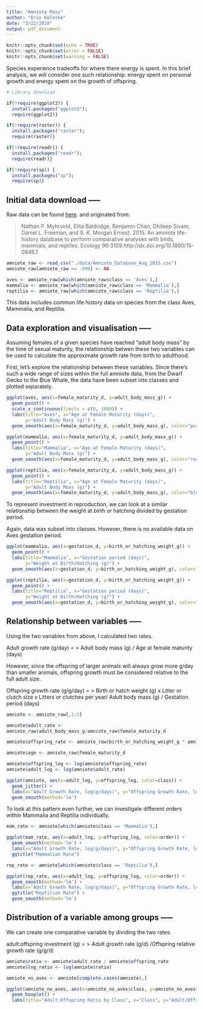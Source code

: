 ```yaml
---
title: "Amniote Mass"
author: "Erin Keleske"
date: "3/22/2018"
output: pdf_document
---
```


```r
knitr::opts_chunk$set(echo = TRUE)
knitr::opts_chunk$set(error = FALSE)
knitr::opts_chunk$set(warning = FALSE)
```

Species experience tradeoffs for where there energy is spent. In this brief analysis, we will consider one such relationship: energy spent on personal growth and energy spent on the growth of offspring. 


```r
# Library download

if(!require(ggplot2)) {
  install.packages("ggplot2");
  require(ggplot2)}

if(!require(raster)) {
  install.packages("raster");
  require(raster)}

if(!require(readr)) {
  install.packages("readr");
  require(readr)}

if(!require(sp)) {
  install.packages("sp");
  require(sp)}

```

## Initial data download -----

Raw data can be found [here](http://www.esapubs.org/archive/ecol/E096/269/#data). and originated from:

> Nathan P. Myhrvold, Elita Baldridge, Benjamin Chan, Dhileep Sivam, Daniel L.     Freeman, and S. K. Morgan Ernest. 2015. An amniote life-history database to      perform comparative analyses with birds, mammals, and reptiles. Ecology          96:3109.http://dx.doi.org/10.1890/15-0846.1

```r
amniote_raw <- read_csv("./data/Amniote_Database_Aug_2015.csv")
amniote_raw[amniote_raw == -999] <- NA

aves <- amniote_raw[which(amniote_raw$class == 'Aves'),]
mammalia <- amniote_raw[which(amniote_raw$class == 'Mammalia'),]
reptilia <- amniote_raw[which(amniote_raw$class == 'Reptilia'),]
```

This data includes common life history data on species from the class Aves, Mammalia, and Reptilia. 

## Data exploration and visualisation -----

Assuming females of a given species have reached "adult body mass" by the time of sexual maturity, the relationship betwen these two variables can be used to calculate the approximate growth rate from birth to adulthood. 

First, let's explore the relationship between these variables. Since there's such a wide range of sizes within the full amniote data, from the Dwarf Gecko to the Blue Whale, the data have been subset into classes and plotted separately. 

```r
ggplot(aves, aes(x=female_maturity_d, y=adult_body_mass_g)) +
  geom_point() + 
  scale_x_continuous(limits = c(0, 1000)) + 
  labs(title="Aves", x="Age at Female Maturity (days)",
       y="Adult Body Mass (g)") +
  geom_smooth(aes(x=female_maturity_d, y=adult_body_mass_g), color="purple")
```

```r
ggplot(mammalia, aes(x=female_maturity_d, y=adult_body_mass_g)) +
  geom_point() + 
  labs(title="Mammalia", x="Age at Female Maturity (days)",
       y="Adult Body Mass (g)") +
  geom_smooth(aes(x=female_maturity_d, y=adult_body_mass_g), color="red")
```

```r
ggplot(reptilia, aes(x=female_maturity_d, y=adult_body_mass_g)) +
  geom_point() + 
  labs(title="Reptilia", x="Age at Female Maturity (days)",
       y="Adult Body Mass (g)") +
  geom_smooth(aes(x=female_maturity_d, y=adult_body_mass_g), color="blue")
```

To represent investment in reproduction, we can look at a similar relationship between the weight at birth or hatching divided by gestation period. 

Again, data was subset into classes. However, there is no available data on Aves gestation period. 

```r
ggplot(mammalia, aes(x=gestation_d, y=birth_or_hatching_weight_g)) +
  geom_point() + 
  labs(title="Mammalia", x="Gestation period (days)",
       y="Weight at Birth/Hatching (g)") +
  geom_smooth(aes(x=gestation_d, y=birth_or_hatching_weight_g), color="red")
```

```r
ggplot(reptilia, aes(x=gestation_d, y=birth_or_hatching_weight_g)) +
  geom_point() + 
  labs(title="Reptilia", x="Gestation period (days)",
       y="Weight at Birth/Hatching (g)") +
  geom_smooth(aes(x=gestation_d, y=birth_or_hatching_weight_g), color="blue")
```

## Relationship between variables -----

Using the two variables from above, I calculated two rates. 

Adult growth rate (g/day) =
> Adult body mass (g) / Age at female maturity (days)

However, since the offspring of larger animals will always grow more g/day than smaller animals, offspring growth must be considered relative to the full adult size. 

Offspring growth rate (g/g/day) = 
> Birth or hatch weight (g) x Litter or clutch size x Litters or clutches per  year/ Adult body mass (g) / Gestation period (days) 


```r

amniote <- amniote_raw[,1:5]

amniote$adult_rate <- 
amniote_raw$adult_body_mass_g/amniote_raw$female_maturity_d

amniote$offspring_rate <- amniote_raw$birth_or_hatching_weight_g * amniote_raw$litter_or_clutch_size_n * amniote_raw$litters_or_clutches_per_y / amniote_raw$adult_body_mass_g / amniote_raw$gestation_d

amniote$age <- amniote_raw$female_maturity_d

amniote$offspring_log <- log(amniote$offspring_rate)
amniote$adult_log <- log(amniote$adult_rate)

```

```r

ggplot(amniote, aes(x=adult_log, y=offspring_log, color=class)) + 
  geom_jitter() +
  labs(x="Adult Growth Rate, log(g/days)", y="Offspring Growth Rate, log(g/g/day)") + 
  geom_smooth(method='lm')
```

To look at this pattern even further, we can investigate different orders within Mammalia and Reptilia individually. 

```r

mam_rate <- amniote[which(amniote$class == 'Mammalia'),]

ggplot(mam_rate, aes(x=adult_log, y=offspring_log, color=order)) + 
  geom_smooth(method='lm') +
  labs(x="Adult Growth Rate, log(g/days)", y="Offspring Growth Rate, log(g/g/day)") +
  ggtitle("Mammalian Rate")

```

```r

rep_rate <- amniote[which(amniote$class == 'Reptilia'),]

ggplot(rep_rate, aes(x=adult_log, y=offspring_log, color=order)) + 
  geom_smooth(method='lm') +
  labs(x="Adult Growth Rate, log(g/days)", y="Offspring Growth Rate, log(g/g/day)") +
  ggtitle("Reptilian Rate") + 
  geom_smooth(method='lm')
```

## Distribution of a variable among groups -----

We can create one comparative variable by dividing the two rates. 

adult:offspring investment (g) =
>  Adult growth rate (g/d) /Offspring relative growth rate (g/g/d)

```r
amniote$ratio <- amniote$adult_rate / amniote$offspring_rate
amniote$log_ratio <- log(amniote$ratio)

amniote_no_aves <- amniote[complete.cases(amniote),]

ggplot(amniote_no_aves, aes(x=amniote_no_aves$class, y=amniote_no_aves$log_ratio)) +
  geom_boxplot() + 
  labs(title="Adult:Offspring Ratio by Class", x="Class", y="Adult/Offspring Growth Rate, log(g)") 
```




